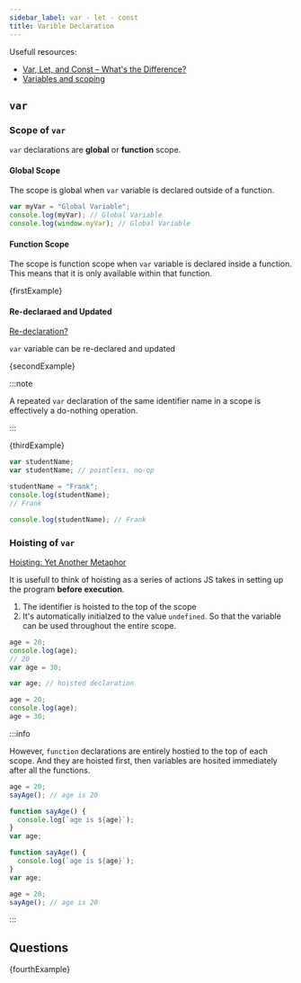 ```yaml
---
sidebar_label: var - let - const
title: Varible Declaration
---
```



Usefull resources:

- [Var, Let, and Const – What's the Difference?](https://www.freecodecamp.org/news/var-let-and-const-whats-the-difference/)
- [Variables and scoping](https://exploringjs.com/es6/ch_variables.html#sec_overview-variables)

## `var`

### Scope of `var`

`var` declarations are **global** or **function** scope.

#### Global Scope

The scope is global when `var` variable is declared outside of a function.

```js title="Global Scope"
var myVar = "Global Variable";
console.log(myVar); // Global Variable
console.log(window.myVar); // Global Variable
```

#### Function Scope

The scope is function scope when `var` variable is declared inside a function. This means that it is only available within that function.

<JSEditor title="Function Scope">{firstExample}</JSEditor>

#### Re-declaraed and Updated

[Re-declaration?](https://github.com/getify/You-Dont-Know-JS/blob/2nd-ed/scope-closures/ch5.md#re-declaration)

`var` variable can be re-declared and updated

<JSEditor>{secondExample}</JSEditor>

:::note

A repeated `var` declaration of the same identifier name in a scope is effectively a do-nothing operation.

:::

<JSEditor title="repeated var">{thirdExample}</JSEditor>

```js title="After 'pre-process' repeated var"
var studentName;
var studentName; // pointless, no-op

studentName = "Frank";
console.log(studentName);
// Frank

console.log(studentName); // Frank
```

### Hoisting of `var`

[Hoisting: Yet Another Metaphor](https://github.com/getify/You-Dont-Know-JS/blob/2nd-ed/scope-closures/ch5.md#hoisting-yet-another-metaphor)

It is usefull to think of hoisting as a series of actions JS takes in setting up the program **before execution**.

1. The identifier is hoisted to the top of the scope
2. It's automatically initialzed to the value `undefined`. So that the variable can be used throughout the entire scope.

```js title="Before 'pre-process'"
age = 20;
console.log(age);
// 20
var age = 30;
```

```js title="Afrer 'pre-process'" {3}
var age; // hoisted declaration

age = 20;
console.log(age);
age = 30;
```

:::info

However, `function` declarations are entirely hostied to the top of each scope. And they are hoisted first, then variables are hosited immediately after all the functions.

```js title="Before 'pre-process'"
age = 20;
sayAge(); // age is 20

function sayAge() {
  console.log(`age is ${age}`);
}
var age;
```

```js title="After 'pre-process'"
function sayAge() {
  console.log(`age is ${age}`);
}
var age;

age = 20;
sayAge(); // age is 20
```

:::

## Questions

<JSEditor title="Functions are hoisted entirely">{fourthExample}</JSEditor>
